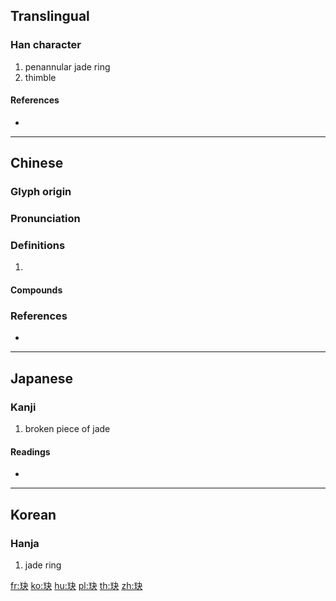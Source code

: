 {{character info/new}}
==Translingual==

===Han character===
{{Han char|rn=96|rad=玉|as=04|sn=8|four=15130|canj=MGDK|ids=⿰𤣩夬}}

# penannular jade ring
# thimble

====References====
* {{Han ref|kx=0728.120|dkj=20869|dj=1140.110|hdz=21105.050|uh=73A6|ud=29606|bh=CD69|bd=52585}}

----

==Chinese==
{{zh-forms}}

===Glyph origin===
{{Han etym}}

===Pronunciation===
{{zh-pron
|m=jué
|c=kyut3
|mc=y
|oc=y
|cat=
}}

===Definitions===
{{zh-hanzi}}

# {{rfdef|zh}}

====Compounds====
{{zh-der|玉玦}}

===References===
* {{R:twedu|B02601}}

----

==Japanese==

===Kanji===
{{ja-kanji|grade=|rs=玉04}}

# broken piece of jade

====Readings====
* {{ja-readings|on=[[けつ]] (ketsu), [[けち]] (kechi)|kun=}}

----

==Korean==

===Hanja===
{{ko-hanja|hangeul=결|eumhun=|rv=gyeol|mr=kyŏl|y=kyel}}

# jade ring

[[fr:玦]]
[[ko:玦]]
[[hu:玦]]
[[pl:玦]]
[[th:玦]]
[[zh:玦]]